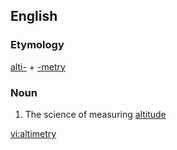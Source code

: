 ==English==

===Etymology===

[[alti-]] + [[-metry]]

===Noun===
{{en-noun|-}}

#The science of measuring [[altitude]]

[[vi:altimetry]]